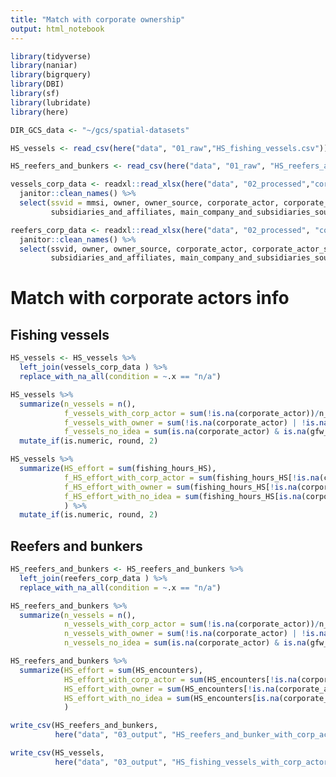 ```yaml
---
title: "Match with corporate ownership"
output: html_notebook
---
```


```r
library(tidyverse)
library(naniar)
library(bigrquery)
library(DBI)
library(sf)
library(lubridate)
library(here)

DIR_GCS_data <- "~/gcs/spatial-datasets"
```

```r
HS_vessels <- read_csv(here("data", "01_raw","HS_fishing_vessels.csv"))

HS_reefers_and_bunkers <- read_csv(here("data", "01_raw", "HS_reefers_and_bunkers.csv"))

vessels_corp_data <- readxl::read_xlsx(here("data", "02_processed","corp_info_HS_fishing_vessels.xlsx")) %>% 
  janitor::clean_names() %>% 
  select(ssvid = mmsi, owner, owner_source, corporate_actor, corporate_actor_source, main_company, main_company_flag, 
         subsidiaries_and_affiliates, main_company_and_subsidiaries_source, remarks)

reefers_corp_data <- readxl::read_xlsx(here("data", "02_processed", "corp_info_HS_reefers_and_bunkers.xlsx")) %>% 
  janitor::clean_names() %>% 
  select(ssvid, owner, owner_source, corporate_actor, corporate_actor_source, main_company, main_company_flag, 
         subsidiaries_and_affiliates, main_company_and_subsidiaries_source, remarks)
```

# Match with corporate actors info

## Fishing vessels

```r
HS_vessels <- HS_vessels %>% 
  left_join(vessels_corp_data ) %>% 
  replace_with_na_all(condition = ~.x == "n/a")

HS_vessels %>% 
  summarize(n_vessels = n(),
            f_vessels_with_corp_actor = sum(!is.na(corporate_actor))/n_vessels,
            f_vessels_with_owner = sum(!is.na(corporate_actor) | !is.na(gfw_owner))/n_vessels,
            f_vessels_no_idea = sum(is.na(corporate_actor) & is.na(gfw_owner))/n_vessels) %>% 
  mutate_if(is.numeric, round, 2)
```

```r
HS_vessels %>% 
  summarize(HS_effort = sum(fishing_hours_HS),
            f_HS_effort_with_corp_actor = sum(fishing_hours_HS[!is.na(corporate_actor)])/HS_effort,
            f_HS_effort_with_owner = sum(fishing_hours_HS[!is.na(corporate_actor) | !is.na(gfw_owner)])/HS_effort,
            f_HS_effort_with_no_idea = sum(fishing_hours_HS[is.na(corporate_actor) & is.na(gfw_owner)])/HS_effort,
            ) %>% 
  mutate_if(is.numeric, round, 2)
```

## Reefers and bunkers

```r
HS_reefers_and_bunkers <- HS_reefers_and_bunkers %>% 
  left_join(reefers_corp_data ) %>% 
  replace_with_na_all(condition = ~.x == "n/a") 

HS_reefers_and_bunkers %>% 
  summarize(n_vessels = n(),
            n_vessels_with_corp_actor = sum(!is.na(corporate_actor))/n_vessels,
            n_vessels_with_owner = sum(!is.na(corporate_actor) | !is.na(gfw_owner))/n_vessels,
            n_vessels_no_idea = sum(is.na(corporate_actor) & is.na(gfw_owner))/n_vessels)
```

```r
HS_reefers_and_bunkers %>% 
  summarize(HS_effort = sum(HS_encounters),
            HS_effort_with_corp_actor = sum(HS_encounters[!is.na(corporate_actor)])/HS_effort,
            HS_effort_with_owner = sum(HS_encounters[!is.na(corporate_actor) | !is.na(gfw_owner)])/HS_effort,
            HS_effort_with_no_idea = sum(HS_encounters[is.na(corporate_actor) & is.na(gfw_owner)])/HS_effort,
            )
```

```r
write_csv(HS_reefers_and_bunkers, 
          here("data", "03_output", "HS_reefers_and_bunker_with_corp_actors.csv"))

write_csv(HS_vessels, 
          here("data", "03_output", "HS_fishing_vessels_with_corp_actors.csv"))
```

